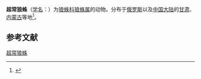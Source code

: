 {{Speciesbox
| name = 超常狼蛛
| status = 
| status_system = 
| image = 
| genus = Lycosa
| species = immanis
| authority = (L.Koch, 1879)<ref name="id13824" />
}}

'''超常狼蛛'''（[[学名|学名]]：{{lang|la|''Lycosa immanis''}}）为[[狼蛛科|狼蛛科]][[狼蛛属|狼蛛属]]的动物。分布于[[俄罗斯|俄罗斯]]以及[[中国大陆|中国大陆]]的[[甘肃|甘肃]]、[[内蒙古|内蒙古]]等地<ref name="id13824">{{cite web|title=超常狼蛛|url=http://www.bioinfo.cn/db05/BjdwSpecies.php?action=view&id=13824|accessdate=2009-04-28|author=中国科学院动物研究所|work=《中国动物物种编目数据库》|publisher=中国科学院微生物研究所|archiveurl=https://web.archive.org/web/20160305001155/http://www.bioinfo.cn/db05/BjdwSpecies.php?action=view&id=13824|archivedate=2016-03-05|deadurl=yes}}</ref>。

== 参考文献 ==
{{reflist}}
{{Wikispecies|Lycosa immanis}}
{{Taxonbar|from=Q2537285}}
{{Spider-stub}}
[[Category:狼蛛属|超常狼蛛]]